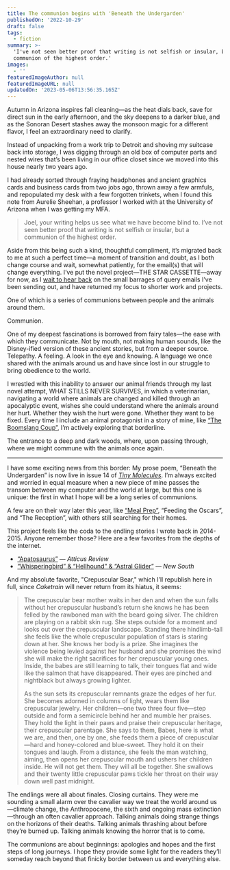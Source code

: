 ```yaml
---
title: The communion begins with 'Beneath the Undergarden'
publishedOn: '2022-10-29'
draft: false
tags:
  - fiction
summary: >-
  'I've not seen better proof that writing is not selfish or insular, but a
  communion of the highest order.'
images:
  - ''
featuredImageAuthor: null
featuredImageURL: null
updatedOn: '2023-05-06T13:56:35.165Z'
---
```


Autumn in Arizona inspires fall cleaning&mdash;as the heat dials back, save for direct sun in the early afternoon, and
the sky deepens to a darker blue, and as the Sonoran Desert stashes away the monsoon magic for a different flavor, I
feel an extraordinary need to clarify.

Instead of unpacking from a work trip to Detroit and shoving my suitcase back into storage, I was digging through an old
box of computer parts and nested wires that&rsquo;s been living in our office closet since we moved into this house
nearly two years ago.

I had already sorted through fraying headphones and ancient graphics cards and business cards from two jobs ago, thrown
away a few armfuls, and repopulated my desk with a few forgotten trinkets, when I found this note from Aurelie Sheehan,
a professor I worked with at the University of Arizona when I was getting my MFA.

>  Joel, your writing helps us see what we have become blind to. I&rsquo;ve not seen better proof that writing is not
>  selfish or insular, but a communion of the highest order.

Aside from this being such a kind, thoughtful compliment, it&rsquo;s migrated back to me at such a perfect time&mdash;a
moment of transition and doubt, as I both change course and wait, somewhat patiently, for the email(s) that will change
everything. I&rsquo;ve put the novel project&mdash;THE STAR CASSETTE&mdash;away for now, as I [wait to hear
back](/now#november-2022) on the small barrages of query emails I&rsquo;ve been sending out, and have returned my focus
to shorter work and projects.

One of which is a series of communions between people and the animals around them.

Communion.

One of my deepest fascinations is borrowed from fairy tales&mdash;the ease with which they communicate. Not by mouth,
not making human sounds, like the Disney-ified version of these ancient stories, but from a deeper source. Telepathy. A
feeling. A look in the eye and knowing. A language we once shared with the animals around us and have since lost in our
struggle to bring obedience to the world.

I wrestled with this inability to answer our animal friends through my last novel attempt, WHAT STILLS NEVER SURVIVES,
in which a veterinarian, navigating a world where animals are changed and killed through an apocalyptic event, wishes
she could understand where the animals around her hurt. Whether they wish the hurt were gone. Whether they want to be
fixed. Every time I include an animal protagonist in a story of mine, like [&ldquo;The Boomslang
Coup&rdquo;](https://mastersreview.com/new-voices/the-boomslang-coup-by-joel-hans/), I&rsquo;m actively exploring that
borderline. 

The entrance to a deep and dark woods, where, upon passing through, where we might commune with the animals once again.

---

I have some exciting news from this border: My prose poem, &ldquo;Beneath the Undergarden&rdquo; is now live in issue 14
of [_Tiny Molecules_](https://www.tinymolecules.com/issues/fourteen#joel-hans). I&rsquo;m always excited and worried in
equal measure when a new piece of mine passes the transom between my computer and the world at large, but this one is
unique: the first in what I hope will be a long series of communions.

A few are on their way later this year, like [&ldquo;Meal Prep&rdquo;](/articles/ready-for-some-meal-prep),
&ldquo;Feeding the Oscars&rdquo;, and &ldquo;The Reception&rdquo;, with others still searching for their homes.

This project feels like the coda to the endling stories I wrote back in 2014-2015. Anyone remember those? Here are a few
favorites from the depths of the internet.

- [“Apatosaurus”](http://atticusreview.org/apatosaurus/) — _Atticus Review_
- [“Whisperingbird” & “Hellhound” & “Astral
  Glider”](https://web.archive.org/web/20210806043609/https://newsouthjournal.com/2015/11/02/micro-prose-three-pieces-by-joel-hans/)
  — _New South_

And my absolute favorite, "Crepuscular Bear," which I&rsquo;ll republish here in full, since _Caketrain_ will never
return from its hiatus, it seems:

> The crepuscular bear mother waits in her den and when the sun falls without her crepuscular husband’s return she knows
> he has been felled by the rawboned man with the beard going silver. The children are playing on a rabbit skin rug. She
> steps outside for a moment and looks out over the crepuscular landscape. Standing there hindlimb-tall she feels like
> the whole crepuscular population of stars is staring down at her. She knows her body is a prize. She imagines the
> violence being levied against her husband and she promises the wind she will make the right sacrifices for her
> crepuscular young ones. Inside, the babes are still learning to talk, their tongues flat and wide like the salmon that
> have disappeared. Their eyes are pinched and nightblack but always growing lighter. 
>
> As the sun sets its crepuscular remnants graze the edges of her fur. She becomes adorned in columns of light, wears
> them like crepuscular jewelry. Her children—one two three four five—step outside and form a semicircle behind her and
> mumble her praises. They hold the light in their paws and praise their crepuscular heritage, their crepuscular
> parentage. She says to them, Babes, here is what we are, and then, one by one, she feeds them a piece of
> crepuscular—hard and honey-colored and blue-sweet. They hold it on their tongues and laugh. From a distance, she feels
> the man watching, aiming, then opens her crepuscular mouth and ushers her children inside. He will not get them. They
> will all be together. She swallows and their twenty little crepuscular paws tickle her throat on their way down well
> past midnight.

The endlings were all about finales. Closing curtains. They were me sounding a small alarm over the cavalier way we
treat the world around us&mdash;climate change, the Anthropocene, the sixth and ongoing mass extinction&mdash;through an
often cavalier approach. Talking animals doing strange things on the horizons of their deaths. Talking animals thrashing
about before they&rsquo;re burned up. Talking animals knowing the horror that is to come.

The communions are about beginnings: apologies and hopes and the first steps of long journeys. I hope they provide some
light for the readers they&rsquo;ll someday reach beyond that finicky border between us and everything else.
